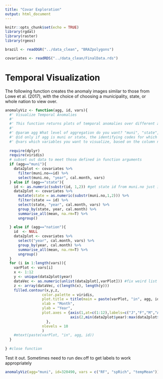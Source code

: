 ```yaml
---
title: "Covar Exploration"
output: html_document
---
```


```r
knitr::opts_chunk$set(echo = TRUE)
library(rgdal)
library(raster)
library(rgeos)
```


```r
brazil <- readOGR("../data_clean", "BRAZpolygons")

covariates <- readRDS("../data_clean/FinalData.rds")
```

# Temporal Visualization

The following function creates the anomaly images similar to those from Lowe et al. (2017), with the choice of choosing a municipality, state, or whole nation to view over.

```r
anomalyViz <- function(agg, id, vars){
  #' Visualize Temporal Anomalies
  #'
  #' This function returns plots of temporal anomalies over different aggregations and variables
  #'
  #' @param agg What level of aggregation do you want? "muni", "state", "nation"
  #' @id only if agg is muni or state, the identifying codes for which one you want to visualize
  #' @vars which variables you want to visualize, based on the column names of the covariate dataframe
  
  require(dplyr)
  require(viridis)
  # subset out data to meet those defined in function arguments
  if (agg=="muni"){
    data2plot <- covariates %>%
      filter(muni.no==id) %>%
      select(muni.no, "year", cal.month, vars)
  } else if (agg=="state"){
    id <- as.numeric(substr(id, 1,2)) #get state id from muni.no just in case
    data2plot <- covariates %>%
      mutate(state = as.numeric(substr(muni.no,1,2))) %>%
      filter(state == id) %>%
      select(state, "year", cal.month, vars) %>%
      group_by(state, year, cal.month) %>%
      summarise_all(mean, na.rm=T) %>%
      ungroup()
               
  } else if (agg=="nation"){
    id  <- NULL
    data2plot <- covariates %>%
      select("year", cal.month, vars) %>%
      group_by(year, cal.month) %>%
      summarise_all(mean, na.rm=T) %>%
      ungroup()
  }
  for (i in 1:length(vars)){
    varPlot <- vars[i]
    x <- 1:12
    y <- unique(data2plot$year)
    dataVec <- as.numeric(unlist(data2plot[,varPlot])) #fix weird list thing
    z <- array(dataVec, c(length(x), length(y)))
    filled.contour(x,y,z, 
                 color.palette = viridis,
                 plot.title = title(main = paste(varPlot, "in", agg, id)),
                 xlab = "Month", 
                 ylab = "Year",
                 plot.axes = {axis(1,at=c(1:12),labels=c("J","F","M","A","M","J","J","A","S","O","N","D"));
                              axis(2,min(data2plot$year):max(data2plot$year))
                   },
                 nlevels = 10
                 )
    #mtext(paste(varPlot, "in", agg, id))
  }
  
} #close function
```

Test it out. Sometimes need to run dev.off to get labels to work appropriately
```r
anomalyViz(agg="muni", id=320490, vars = c("RF", "spRich", "tempMean"))
```

